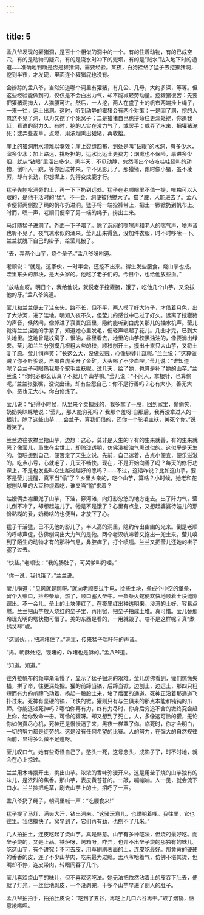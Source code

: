 ```yaml
---
---
---
```

title: 5
---



孟八爷发现的獾猪洞，是百十个相似的洞中的一个。有的住着动物，有的已成空穴，有的是动物的疑穴，有的是浇水时冲下的兜坝，有的是“贼水”钻入地下时的通道……准确地判断是否是獾猪洞，需要经验。某夜，白狗挂络了猛子去挖獾猪洞，挖到半夜，才发现，里面连个獾猪屁也没有。

会辨踪的孟八爷，当然知道哪个洞里有獾猪，有几公、几母，大约多深，等等。但这些经验能做到的，仅仅是不会白出力气，却不能减轻劳动量。挖獾猪很苦：先要把獾猪洞掏大，人猫腰可进。然后，一人挖，两人在盛了土的帆布两端拴上绳子，一来一往，运土出洞。这时，听到动静的獾猪会有两个对策：一是固了洞，挖的人忽然不见了洞，以为又挖了个死窝子；二是獾猪自己也拼命往更深处挖，你追我赶，看谁的耐力久。有时，挖的人实在没力气了，或罢手；或弄了水来，把獾猪淹死；或弄些麦草，点燃，用浓烟熏出獾猪，再收拾。

崖上的獾洞用水灌难以奏效：崖上裂缝四布，到处是叫“钻眼”的水洞，有多少水，溜多少水；加上路远，挑呀担的，运水比运土更费力；烟熏也不保险，扇进多少烟，就从“钻眼”里溜出多少。熏半天，不见动静，忽然闯出个吱吱哇哇怪叫的动物，倒吓人一跳，等你回过神来，早不见影儿了。那獾猪，跑时像小猪，虽不凌厉，却有长劲，你想撵上，先得变成鹿才行。

猛子先刨松洞旁的土，再一下下扔到远处。猛子在老顺眼里不值一提，唯独可以入眼的，是他干活时的“猛”。不一会，洞便被他搅大了。猫了腰，人能进去了。孟八爷便将两侧拴了绳的帆布扔进洞。猛子将一端拴裤带上，把土一锨锨扔到帆布上。时而，嘿一声，老顺们便牵了另一端的绳子，捞出土来。

马灯随猛子进洞了。外面一下子暗了。除了沉闷的嚓嚓声和老人的喘气声，啥声音也听不见了。夜气凉水似的涌来。莹儿出来得急，没加件衣服，时不时哆嗦一下。兰兰就脱下自己的褂子，给莹儿披了。

“去，弄两个山芋，烧个垒子。”孟八爷吩咐道。

老顺说：“就是。这家伙，一时半会，还挖不出来。得生发些腰食，烧山芋也成。洼里东头的那块，是大头家的。他吃了老子们的。今日个，也给他放些血。”

“放啥血呀。明日个，我给他说，就说老子挖獾猪，饿了，吃他几个山芋，又没拔他的牙。”孟八爷笑道。

莹儿和兰兰便去了洼东头。路不长，但不平，两人摸了好大阵子，才借着月色，出了大沙河，进了洼地。明知入夜不久，但莹儿的感觉中已过了好久。远离了挖獾猪的声音，倏然间，像掉进了寂寞的窟里，隐约能听到白虎关那儿的抽水机声。莹儿觉得兰兰捏她的手紧了，知道她心里发毛，便轻声唱起了花儿。几曲才完，已到大头地里。这地曾是坟窝子，很油，昼里看去，地里的山芋秧黑油油的，像要淌出绿来。莹儿和兰兰分别摸几根粗大些的秧，顺秧刨开土，摸出十来只大山芋，又将土复了原。莹儿悄声笑：“长这么大，没做过贼，心像鹿娃儿跳呢。”兰兰说：“这算做贼？你不听爹说，自那白虎关开了金矿，大头喝了不少血哩。”莹儿说：“谁知道呢？会兰子可眼热我那个驼毛主袄呢。过几天，给了她，也算是补了她的山芋。”兰兰说：“你何必那么认真？不就几个山芋嘛。”莹儿说：“不问人，拿根针，也算偷呢。”兰兰张张嘴，没说出话，却有些怨自己：你不是行善吗？心有大小，善无大小，恶也无大小，你白修炼了。

莹儿说：“记得小时候，队里来个卖扣线的，我多拿了一股，回到家里，偷偷笑，奶奶笑眯眯地说：‘莹儿，那人能穷死吗？’我那个羞呀!自那后，我再没拿过人的一根针。除了这些山芋……会兰子，算我们借的，还你一个驼毛主袄，美死个你。”说着笑了。

兰兰边往衣襟里拾山芋，边想：这心，莫非是天生的？有的生来就善，有的生来就恶？像莹儿，虽生在尘世上，却玲珑透明，仿佛没被浊气熏过似的。这似乎是天生的。但联想到自己，便否定了天生之说。先前，自己迷着，占点小便宜，便乐滋滋的。吃点小亏，心就毛了，几天不畅快。现在，不是开始向善了吗？每天的修行功课上，不是也发些叫众生越过越好的愿吗？……不过，这话咋说？比如这山芋，要不是莹儿提醒，真不当“偷”了？乡里乡亲的，吃个山芋，算啥？小时候，她老和花球刨队里的大豆种烧着吃，谁又当“偷”来着？

姑嫂俩衣襟里兜了山芋，下洼，穿河滩，向灯影忽悠的地方走去。出了阵力气，莹儿倒不冷了，却想起娃儿了。他是不是饿了？心里有点急，又想起婆婆待娃儿的那份黏糊的爱，奶粉啥的也便当，才放下了心。

猛子干活猛，已不见他的影儿了。半人高的洞里，隐约传出幽幽的光来。倒是老顺的呼哧声促，仿佛刨洞出大力气的是他。两个老汉吭哧着又拖出一兜土来。莹儿嗅到了陌生的动物才有的那种气息，鼻腔痒了，打个喷嚏。兰兰又把莹儿还她的褂子塞了过去。

“快些。”老顺说：“我的肠肚子，可哭爹叫妈哩。”

“你一说，我也饿了。”兰兰说。

莹儿嗔道：“见风就是雨呀。”就向老顺要过手电，捡些土块，垒成个中空的堡垒，留个入柴口，捡些柴草，燃了，顺口塞入垒中。一条条火蛇便欢快地顺着土块缝隙蹿出。不一会儿，垒上的土块便红了，在夜里红出种透明来。沙湾的土好，容易点燃。兰兰把山芋放入烧红的垒子里，再用锨，把垒子拍成土堆。真可惜。莹儿替那玲珑光明的塔状物可惜了。美的东西是看的，一用就毁了。啥不是这样呢？真“煮鹤焚琴”呢。

“这家伙……把洞堵住了。”洞里，传来猛子喘吁吁的声音。

“捣。朝酥处挖，现堵的，咋堵也是酥的。”孟八爷道。

“知道。知道。”

往外拉帆布的频率渐渐慢了，显示了猛子掘洞的艰难。莹儿仿佛看到，獾们惊慌失措，拼了命，往更深处掘。獾的前蹄当镐，后蹄当锨，边刨土，边运土，那四只粗短而有力的爪蹄飞动着，扬起一股股土来，堵了后面的通道。死神正沿着那通道飞扑过来。死神有坚硬的镐，飞快的锨。獾则只有与生俱来的那点本能和钝钝的爪蹄。你能逃过死神吗？哪怕你再有力，终有力尽时，你身后穷追不舍的锨终究会赶上你，给你致命一击。可怜的獾呀。却又想到了死亡。人，多像这可怜的獾，无论你如何费尽心机，死神还是慢慢逼了来，黑夜一样罩了你。临死时，你才会明白，一切的努力都是徒劳的。这是没有任何希望的比赛。人的努力，在强大的自然规律面前，显得多么微不足道呀。

莹儿叹口气。她有些奇怪自己了。憨头一死，这号念头，成影子了，时不时地，就会在心上掠过。

兰兰用木棒拨开土，挑出山芋。浓浓的香味弥漫开来。这是用垒子烧的山芋独有的味儿，是浓烈的焦香。那山芋，表皮黄苍苍的。一敲，嘣嘣响。人一见，就会流下口水。兰兰捡把毛草，刷去山芋上的土，招呼了一声。

孟八爷扔了绳子，朝洞里喊一声：“吃腰食来!”

猛子提了马灯，满头大汗，钻出洞来。“这骚玩意儿，也聪明着哩。我往里，它也往里。我估摸快了。窝早到了，它们再有劲，也刨不了几米。”

几人拍拍土，连皮吃起了烧山芋。真是惬意。山芋有多种吃法，但烧的最好吃。而垒子烧的，又是上品。铁炉呀，烤箱呀，咋弄，也弄不出垒子烧的那独有的味儿。吃这山芋，有个讲究：不可去皮，用草刷刷表面的土，连皮吃最好。那黄黄的硬硬的香香的皮，连了不少山芋肉，吃来最为过瘾。孟八爷哈着气，仿佛不堪其烫，但嘴却不停，连皮带肉，转眼间吞了几个。

莹儿喜欢烧山芋的味儿，但不喜欢这吃法。她无法把依然沾着土的皮吞下肚去，便就了灯光，一丝丝地剥皮，一个没剥完，十多个山芋早进了别人的肚子。

孟八爷拍拍手，拍拍肚皮说：“吃到了五谷，再吃上几口六谷再干。”取了烟锅，惬意地唏哩。